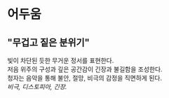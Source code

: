 # 어두움
## "무겁고 짙은 분위기"
빛이 차단된 듯한 무거운 정서를 표현한다.  
저음 위주의 구성과 깊은 공간감이 긴장과 불길함을 조성한다.  
청자는 음악을 통해 불안, 절망, 비극의 감정을 직면하게 된다.  
*비극, 디스토피아, 긴장.*